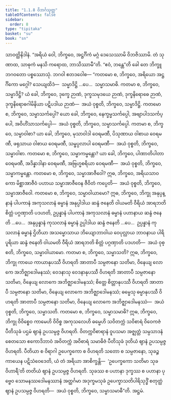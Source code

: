 ```yaml
---
title: "1.1.8 ဝိဘင်္ဂသုတ္တ"
tableOfContents: false
sidebar:
  order: 8
type: "tipitaka"
basket: "su"
book: "sn"
---
```



<DynamicBreadcrumb />

<Division number="8" book="sn" e="ch" v="18" p="280">

<Paragraph number="40" book="sn">
သာဝတ္ထိနိဒါနံ. “အရိယံ ဝေါ, ဘိက္ခဝေ, အဋ္ဌင်္ဂိကံ မဂ္ဂံ ဒေသေဿာမိ ဝိဘဇိဿာမိ. တံ သုဏာထ, သာဓုကံ မနသိ ကရောထ, ဘာသိဿာမီ”တိ. “ဧဝံ, ဘန္တေ”တိ ခေါ တေ ဘိက္ခူ ဘဂဝတော ပစ္စဿောသုံ. ဘဂဝါ ဧတဒဝေါစ—
</Paragraph>

<Paragraph number="41" book="sn">
“ကတမော စ, ဘိက္ခဝေ, အရိယော အဋ္ဌင်္ဂိကော မဂ္ဂေါ? သေယျထိဒံ—  သမ္မာဒိဋ္ဌိ …ပေ…  သမ္မာသမာဓိ.
</Paragraph>

<Paragraph number="42" book="sn">
ကတမာ စ, ဘိက္ခဝေ, သမ္မာဒိဋ္ဌိ? ယံ ခေါ, ဘိက္ခဝေ, ဒုက္ခေ ဉာဏံ, ဒုက္ခသမုဒယေ ဉာဏံ, ဒုက္ခနိရောဓေ ဉာဏံ, ဒုက္ခနိရောဓဂါမိနိယာ ပဋိပဒါယ ဉာဏံ—  အယံ ဝုစ္စတိ, ဘိက္ခဝေ, သမ္မာဒိဋ္ဌိ.
</Paragraph>

<Paragraph number="43" book="sn">
ကတမော စ, ဘိက္ခဝေ, သမ္မာသင်္ကပ္ပေါ? ယော ခေါ, ဘိက္ခဝေ, နေက္ခမ္မသင်္ကပ္ပေါ, အဗျာပါဒသင်္ကပ္ပေါ, အဝိဟိံသာသင်္ကပ္ပေါ—  အယံ ဝုစ္စတိ, ဘိက္ခဝေ, သမ္မာသင်္ကပ္ပေါ.
</Paragraph>

<Paragraph number="44" book="sn">
ကတမာ စ, ဘိက္ခဝေ, သမ္မာဝါစာ? ယာ ခေါ, ဘိက္ခဝေ, မုသာဝါဒါ ဝေရမဏီ, ပိသုဏာယ ဝါစာယ ဝေရမဏီ, ဖရုသာယ ဝါစာယ ဝေရမဏီ, သမ္ဖပ္ပလာပါ ဝေရမဏီ—  အယံ ဝုစ္စတိ, ဘိက္ခဝေ, သမ္မာဝါစာ.
</Paragraph>

<Paragraph number="45" book="sn">
ကတမော စ, ဘိက္ခဝေ, သမ္မာကမ္မန္တော? ယာ ခေါ, ဘိက္ခဝေ, ပါဏာတိပါတာ ဝေရမဏီ, အဒိန္နာဒါနာ ဝေရမဏီ, အဗြဟ္မစရိယာ ဝေရမဏီ—  အယံ ဝုစ္စတိ, ဘိက္ခဝေ, သမ္မာကမ္မန္တော.
</Paragraph>

<Paragraph number="46" book="sn">
ကတမော စ, ဘိက္ခဝေ, သမ္မာအာဇီဝေါ? ဣဓ, ဘိက္ခဝေ, အရိယသာဝကော မိစ္ဆာအာဇီဝံ ပဟာယ သမ္မာအာဇီဝေန ဇီဝိတံ ကပ္ပေတိ—  အယံ ဝုစ္စတိ, ဘိက္ခဝေ, သမ္မာအာဇီဝေါ.
</Paragraph>

<Paragraph number="47" book="sn">
ကတမော စ, ဘိက္ခဝေ, သမ္မာဝါယာမော? ဣဓ, ဘိက္ခဝေ, ဘိက္ခု အနုပ္ပန္နာနံ ပါပကာနံ အကုသလာနံ ဓမ္မာနံ အနုပ္ပါဒါယ ဆန္ဒံ ဇနေတိ ဝါယမတိ ဝီရိယံ အာရဘတိ စိတ္တံ ပဂ္ဂဏှာတိ ပဒဟတိ, ဥပ္ပန္နာနံ ပါပကာနံ အကုသလာနံ ဓမ္မာနံ ပဟာနာယ ဆန္ဒံ ဇနေတိ …ပေ…  အနုပ္ပန္နာနံ ကုသလာနံ ဓမ္မာနံ ဥပ္ပါဒါယ ဆန္ဒံ ဇနေတိ …ပေ…  ဥပ္ပန္နာနံ ကုသလာနံ ဓမ္မာနံ ဌိတိယာ အသမ္မောသာယ ဘိယျောဘာဝါယ ဝေပုလ္လာယ ဘာဝနာယ ပါရိပူရိယာ ဆန္ဒံ ဇနေတိ ဝါယမတိ ဝီရိယံ အာရဘတိ စိတ္တံ ပဂ္ဂဏှာတိ ပဒဟတိ—  အယံ ဝုစ္စတိ, ဘိက္ခဝေ, သမ္မာဝါယာမော.
</Paragraph>

<Paragraph number="48" book="sn">
ကတမာ စ, ဘိက္ခဝေ, သမ္မာသတိ? ဣဓ, ဘိက္ခဝေ, ဘိက္ခု ကာယေ ကာယာနုပဿီ ဝိဟရတိ အာတာပီ သမ္ပဇာနော သတိမာ, ဝိနေယျ လောကေ အဘိဇ္ဈာဒေါမနဿံ; ဝေဒနာသု ဝေဒနာနုပဿီ ဝိဟရတိ အာတာပီ သမ္ပဇာနော သတိမာ, ဝိနေယျ လောကေ အဘိဇ္ဈာဒေါမနဿံ; စိတ္တေ စိတ္တာနုပဿီ ဝိဟရတိ အာတာပီ သမ္ပဇာနော သတိမာ, ဝိနေယျ လောကေ အဘိဇ္ဈာဒေါမနဿံ; ဓမ္မေသု ဓမ္မာနုပဿီ ဝိဟရတိ အာတာပီ သမ္ပဇာနော သတိမာ, ဝိနေယျ လောကေ အဘိဇ္ဈာဒေါမနဿံ—  အယံ ဝုစ္စတိ, ဘိက္ခဝေ, သမ္မာသတိ.
</Paragraph>

<Paragraph number="49" book="sn">
ကတမော စ, ဘိက္ခဝေ, သမ္မာသမာဓိ? ဣဓ, ဘိက္ခဝေ, ဘိက္ခု ဝိဝိစ္စေဝ ကာမေဟိ ဝိဝိစ္စ အကုသလေဟိ ဓမ္မေဟိ သဝိတက္ကံ သဝိစာရံ ဝိဝေကဇံ ပီတိသုခံ ပဌမံ ဈာနံ ဥပသမ္ပဇ္ဇ ဝိဟရတိ. ဝိတက္ကဝိစာရာနံ ဝူပသမာ အဇ္ဈတ္တံ သမ္ပသာဒနံ စေတသော ဧကောဒိဘာဝံ အဝိတက္ကံ အဝိစာရံ သမာဓိဇံ ပီတိသုခံ ဒုတိယံ ဈာနံ ဥပသမ္ပဇ္ဇ ဝိဟရတိ. ပီတိယာ စ ဝိရာဂါ ဥပေက္ခကော စ ဝိဟရတိ သတော စ သမ္ပဇာနော, သုခဉ္စ ကာယေန ပဋိသံဝေဒေတိ, ယံ တံ အရိယာ အာစိက္ခန္တိ—  ‘ဥပေက္ခကော သတိမာ သုခဝိဟာရီ’တိ တတိယံ ဈာနံ ဥပသမ္ပဇ္ဇ ဝိဟရတိ. သုခဿ စ ပဟာနာ ဒုက္ခဿ စ ပဟာနာ ပုဗ္ဗေဝ သောမနဿဒေါမနဿာနံ အတ္ထင်္ဂမာ အဒုက္ခမသုခံ ဥပေက္ခာသတိပါရိသုဒ္ဓိံ စတုတ္ထံ ဈာနံ ဥပသမ္ပဇ္ဇ ဝိဟရတိ—  အယံ ဝုစ္စတိ, ဘိက္ခဝေ, သမ္မာသမာဓီ”တိ.

</Paragraph>
</Division>

<Paragraph number="50" type="center" book="sn">
အဋ္ဌမံ.
</Paragraph>